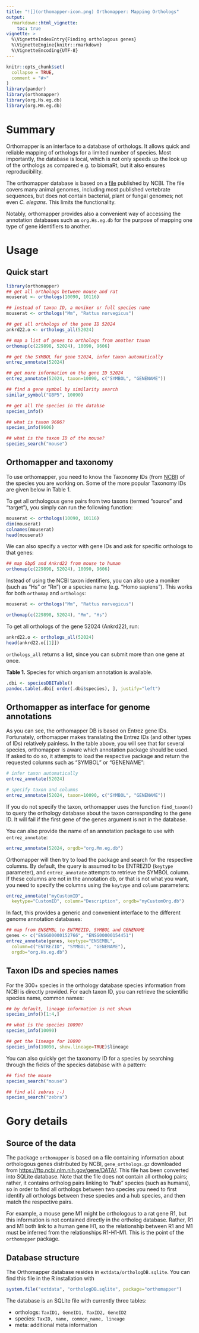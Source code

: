 ```yaml
---
title: "![](orthomapper-icon.png) Orthomapper: Mapping Orthologs"
output: 
  rmarkdown::html_vignette:
    toc: true
vignette: >
  %\VignetteIndexEntry{Finding orthologous genes}
  %\VignetteEngine{knitr::rmarkdown}
  %\VignetteEncoding{UTF-8}
---
```


```r
knitr::opts_chunk$set(
  collapse = TRUE,
  comment = "#>"
)
library(pander)
library(orthomapper)
library(org.Hs.eg.db)
library(org.Mm.eg.db)
```

# Summary

Orthomapper is an interface to a database of orthologs. It allows quick and
reliable mapping of orthologs for a limited number of species. Most
importantly, the database is local, which is not only speeds up the look up
of the orthologs as compared e.g. to biomaRt, but it also ensures
reproducibility.

The orthomapper database is based on a
[file](https://ftp.ncbi.nlm.nih.gov/gene/DATA/gene_orthologs.gz) published
by NCBI. The file covers many animal genomes, including most published
vertebrate sequences, but does not contain bacterial, plant or fungal genomes; not even
*C. elegans*. This limits the functionality.

Notably, orthomapper provides also a convenient way of accessing the
annotation databases such as `org.Hs.eg.db` for the purpose of mapping one
type of gene identifiers to another.

# Usage

## Quick start

```r
library(orthomapper)
## get all orthologs between mouse and rat
mouserat <- orthologs(10090, 10116)

## instead of taxon ID, a moniker or full species name
mouserat <- orthologs("Mm", "Rattus norvegicus")

## get all orthologs of the gene ID 52024
ankrd22.o <- orthologs_all(52024)

## map a list of genes to orthologs from another taxon
orthomap(c(229898, 52024), 10090, 9606)

## get the SYMBOL for gene 52024, infer taxon automatically
entrez_annotate(52024)

## get more information on the gene ID 52024
entrez_annotate(52024, taxon=10090, c("SYMBOL", "GENENAME"))

## find a gene symbol by similarity search
similar_symbol("GBP5", 10090)

## get all the species in the databse
species_info()

## what is taxon 9606?
species_info(9606)

## what is the taxon ID of the mouse?
species_search("mouse")
```


## Orthomapper and taxonomy

To use orthomapper, you need to know the Taxonomy IDs (from
[NCBI](https://www.ncbi.nlm.nih.gov/taxonomy)) of the species you are
working on. Some of the more popular Taxonomy IDs are given below in Table
1.

To get all orthologous gene pairs from two taxons (termed "source" and
"target"), you simply can run the following function:

```r
mouserat <- orthologs(10090, 10116)
dim(mouserat)
colnames(mouserat)
head(mouserat)
```

We can also specify a vector with gene IDs and ask for specific orthologs
to that genes:

```r
## map Gbp5 and Ankrd22 from mouse to human 
orthomap(c(229898, 52024), 10090, 9606)
```

Instead of using the NCBI taxon identifiers, you can also use a moniker
(such as "Hs" or "Rn") or a species name (e.g. "Homo sapiens"). This works
for both `orthomap` and `orthologs`: 

```r
mouserat <- orthologs("Mm", "Rattus norvegicus")

orthomap(c(229898, 52024), "Mm", "Hs")
```

To get all orthologs of the gene 52024 (Ankrd22), run:

```r
ankrd22.o <- orthologs_all(52024)
head(ankrd22.o[[1]])
```

`orthologs_all` returns a list, since you can submit more than one gene at
once.


**Table 1.** Species for which organism annotation is available.

```r
.dbi <- speciesDBITable()
pandoc.table(.dbi[ order(.dbi$species), ], justify="left")
```




## Orthomapper as interface for genome annotations

As you can see, the orthomapper DB is based on Entrez gene IDs. 
Fortunately, orthomapper makes translating the Entrez IDs (and other types
of IDs) relatively
painless. In the table above, you will see that for several species,
orthomapper is aware which annotation package should be used. If asked to
do so, it attempts to load the respective package and return the requested
columns such as "SYMBOL" or "GENENAME":

```r
# infer taxon automatically
entrez_annotate(52024)

# specify taxon and columns
entrez_annotate(52024, taxon=10090, c("SYMBOL", "GENENAME"))
```

If you do not specify the taxon, orthomapper uses the function
`find_taxon()` to query the orthology database about the taxon
corresponding to the gene ID. It will fail if the first gene of the genes
argument is not in the database.

You can also provide the name of an annotation package to use with `entrez_annotate`:

```r
entrez_annotate(52024, orgdb="org.Mm.eg.db")
```

Orthomapper will then try to load the package and search for the respective
columns. By default, the query is assumed to be ENTREZID (`keytype`
parameter), and `entrez_annotate` attempts to retrieve the SYMBOL column.
If these columns are not in the annotation db, or that is not what you
want, you need to specify the columns using the `keytype` and `column`
parameters:


```r
entrez_annotate("myCustomID", 
  keytype="CustomID", column="Description", orgdb="myCustomOrg.db")
```

In fact, this provides a generic and convenient interface to the different
genome annotation databases:

```r
## map from ENSEMBL to ENTREZID, SYMBOL and GENENAME
genes <- c("ENSG00000152766", "ENSG00000154451")
entrez_annotate(genes, keytype="ENSEMBL", 
  column=c("ENTREZID", "SYMBOL", "GENENAME"),
  orgdb="org.Hs.eg.db")
```


## Taxon IDs and species names

For the 300+ species in the orthology database species information from
NCBI is directly provided. For each taxon ID, you can retrieve the
scientific species name, common names:

```r
## by default, lineage information is not shown
species_info()[1:4,]

## what is the species 10090?
species_info(10090)

## get the lineage for 10090
species_info(10090, show.lineage=TRUE)$lineage
```

You can also quickly get the taxonomy ID for a species by searching through
the fields of the species database with a pattern:

```r
## find the mouse
species_search("mouse")

## find all zebras ;-)
species_search("zebra")
```

# Gory details

## Source of the data

The package `orthomapper` is based on a file containing information about
orthologous genes distributed by NCBI, `gene_orthologs.gz` downloaded from
[https://ftp.ncbi.nlm.nih.gov/gene/DATA/](https://ftp.ncbi.nlm.nih.gov/gene/DATA/). 
This file has been converted into SQLite database. Note that the file does
not contain all ortholog pairs; rather, it contains ortholog pairs linking
to "hub" species (such as humans), so in order to find all orthologs
between two species you need to first identify all orthologs between these
species and a hub species, and then match the respective pairs.

For example, a mouse gene M1 might be orthologous to a rat gene R1, but
this information is not contained directly in the ortholog database.
Rather, R1 and M1 both link to a human gene H1, so the relationship between
R1 and M1 must be inferred from the relationships R1-H1-M1. This is the
point of the `orthomapper` package.

## Database structure

The Orthomapper database resides in `extdata/orthologDB.sqlite`. You can
find this file in the R installation with

```r
system.file("extdata", "orthologDB.sqlite", package="orthomapper")
```

The database is an SQLite file with currently three tables:

 * orthologs: `TaxID1, GeneID1, TaxID2, GeneID2`
 * species: `TaxID, name, common_name, lineage`
 * meta: additional meta information


